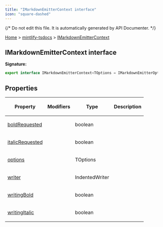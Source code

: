 ```yaml
---
title: "IMarkdownEmitterContext interface"
icon: "square-dashed"
---
```

{/* Do not edit this file. It is automatically generated by API Documenter. */}

[Home](./index.mdx) &gt; [mintlify-tsdocs](./mintlify-tsdocs.mdx) &gt; [IMarkdownEmitterContext](./mintlify-tsdocs.imarkdownemittercontext.mdx)

## IMarkdownEmitterContext interface

**Signature:**

```typescript
export interface IMarkdownEmitterContext<TOptions = IMarkdownEmitterOptions> 
```

## Properties

<table><thead><tr><th>

Property


</th><th>

Modifiers


</th><th>

Type


</th><th>

Description


</th></tr></thead>
<tbody><tr><td>

[boldRequested](./mintlify-tsdocs.imarkdownemittercontext.boldrequested.mdx)


</td><td>


</td><td>

boolean


</td><td>


</td></tr>
<tr><td>

[italicRequested](./mintlify-tsdocs.imarkdownemittercontext.italicrequested.mdx)


</td><td>


</td><td>

boolean


</td><td>


</td></tr>
<tr><td>

[options](./mintlify-tsdocs.imarkdownemittercontext.options.mdx)


</td><td>


</td><td>

TOptions


</td><td>


</td></tr>
<tr><td>

[writer](./mintlify-tsdocs.imarkdownemittercontext.writer.mdx)


</td><td>


</td><td>

IndentedWriter


</td><td>


</td></tr>
<tr><td>

[writingBold](./mintlify-tsdocs.imarkdownemittercontext.writingbold.mdx)


</td><td>


</td><td>

boolean


</td><td>


</td></tr>
<tr><td>

[writingItalic](./mintlify-tsdocs.imarkdownemittercontext.writingitalic.mdx)


</td><td>


</td><td>

boolean


</td><td>


</td></tr>
</tbody></table>

